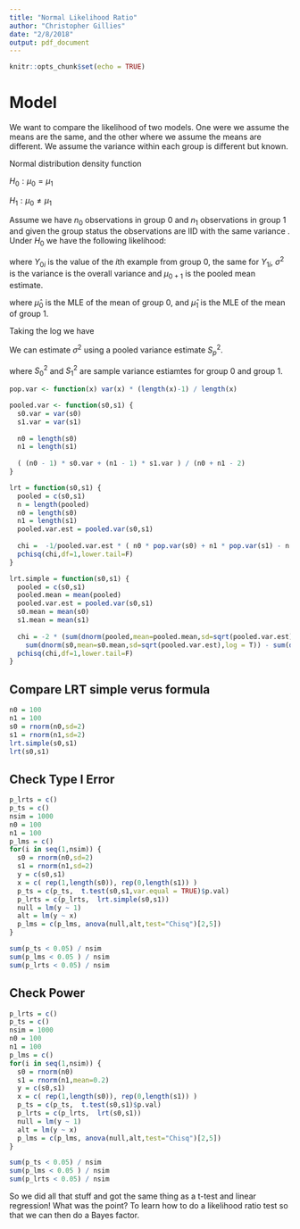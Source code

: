```yaml
---
title: "Normal Likelihood Ratio"
author: "Christopher Gillies"
date: "2/8/2018"
output: pdf_document
---
```


```r
knitr::opts_chunk$set(echo = TRUE)
```

# Model
We want to compare the likelihood of two models. One were we assume the means are the same, and the other where we assume the means are different. We  assume the variance within each group is different but known.

Normal distribution density function
\begin{equation}
f(x|\mu,\sigma^2) = \frac{1}{\sqrt{2 \pi \sigma^2}} \exp \left [ -\frac{(x-\mu)^2}{2\sigma^2} \right ]
\end{equation}

$H_0: \mu_0 = \mu_1$

$H_1: \mu_0 \ne \mu_1$



Assume we have $n_0$ observations in group 0 and $n_1$ observations in group 1 and given the group status the observations are IID with the same variance
.
Under $H_0$ we have the following likelihood:

\begin{equation}
L(Y|H_0) = \left ( \frac{1}{\sqrt{2 \pi \sigma^2}} \right )^{n_0}  \left ( \frac{1}{\sqrt{2 \pi \sigma^2}} \right )^{n_1} \exp \left [ -\sum_{i=0}^{n_0}\frac{(Y_{0i}- \hat \mu_{0+1})^2}{2 \sigma^2} \right ] \exp \left [ -\sum_{i=0}^{n_1}\frac{(Y_{1i}- \hat \mu_{0+1})^2}{2  \sigma^2} \right ]
\end{equation}

\begin{equation}
L(Y|H_0) = \left ( \frac{1}{\sqrt{2 \pi \sigma^2}} \right )^{n}  \exp \left [ -\sum_{i=0}^{n}\frac{(Y_{i}- \hat \mu_{0+1})^2}{2 \sigma^2} \right ]
\end{equation}

where $Y_{0i}$ is the value of the $i$th example from group 0, the same for $Y_{1i}$, $\sigma^2$ is the variance is the overall variance and  $\mu_{0+1}$ is the pooled mean estimate.

\begin{equation}
L(Y|H_1) = \left ( \frac{1}{\sqrt{2 \pi \sigma^2}} \right )^{n_0} \left ( \frac{1}{\sqrt{2 \pi  \sigma^2}} \right )^{n_1} \exp \left [ -\sum_{i=0}^{n_0}\frac{(Y_{0i}- \hat \mu_{0})^2}{2  \sigma^2} \right ] \exp \left [ -\sum_{i=0}^{n_1}\frac{(Y_{1i}- \hat \mu_{1})^2}{2 \sigma^2} \right ]
\end{equation}

\begin{equation}
L(Y|H_1) = \left ( \frac{1}{\sqrt{2 \pi \sigma^2}} \right )^{n} \exp \left [ -\sum_{i=0}^{n_0}\frac{(Y_{0i}- \hat \mu_{0})^2}{2  \sigma^2} \right ] \exp \left [ -\sum_{i=0}^{n_1}\frac{(Y_{1i}- \hat \mu_{1})^2}{2 \sigma^2} \right ]
\end{equation}

where $\hat \mu_{0}$ is the MLE of the mean of group 0, and $\hat \mu_{1}$ is the MLE of the mean of group 1.

\begin{equation}
\frac{ L(Y|H_0) }{L(Y|H_1)} = \frac {  \exp \left [  \frac{-1}{2\sigma^2} \sum_{i=0}^{n}(Y_{i}- \hat \mu_{0+1})^2 \right ] } { \exp \left [ \frac{-1}{2\sigma^2} \sum_{i=0}^{n_0}(Y_{0i}- \hat \mu_{0})^2 \right ] \exp \left [ \frac{-1}{2\sigma^2} \sum_{i=0}^{n_1}(Y_{1i}- \hat \mu_{1})^2 \right ] } = \frac{ \exp( \frac{-n \hat \sigma_{0+1}^2}{2\sigma^2} ) } {  \exp(\frac{-n_0 \hat \sigma_{0}^2 - n_1 \hat \sigma_{1}}{2\sigma^2})  }
\end{equation}


Taking the log we have
\begin{equation}
-2 \log \left ( \frac{ L(Y|H_0) }{L(Y|H_1)} \right ) = -2 \left ( \frac{n_0 \hat \sigma_{0}^2 + n_1 \hat \sigma_{1}}{2\sigma^2} - \frac{n \hat \sigma_{0+1}^2}{2\sigma^2} \right ) = \frac{-1}{\sigma^2} \left ( n_0 \hat \sigma_{0}^2 + n_1 \hat \sigma_{1} - n \hat \sigma_{0+1}^2 \right )
\end{equation}

We can estimate $\sigma^2$ using a pooled variance estimate $S_p^2$.


\begin{equation}
S_p^2=\frac{ (n_0 - 1) S_0^2 + (n_1 - 1) S_1^2} { n_0 + n_1 - 2}
\end{equation}

where $S_0^2$ and $S_1^2$ are sample variance estiamtes for group 0 and group 1.

\begin{equation}
-2 \log \left ( \frac{ L(Y|H_0) }{L(Y|H_1)} \right ) \sim \chi^2_1
\end{equation}


```r
pop.var <- function(x) var(x) * (length(x)-1) / length(x)

pooled.var <- function(s0,s1) {
  s0.var = var(s0)
  s1.var = var(s1)
  
  n0 = length(s0)
  n1 = length(s1)
  
  ( (n0 - 1) * s0.var + (n1 - 1) * s1.var ) / (n0 + n1 - 2)
}

lrt = function(s0,s1) {
  pooled = c(s0,s1)
  n = length(pooled)
  n0 = length(s0)
  n1 = length(s1)
  pooled.var.est = pooled.var(s0,s1)
  
  chi =  -1/pooled.var.est * ( n0 * pop.var(s0) + n1 * pop.var(s1) - n * pop.var(pooled)  )
  pchisq(chi,df=1,lower.tail=F)
}

lrt.simple = function(s0,s1) {
  pooled = c(s0,s1)
  pooled.mean = mean(pooled)
  pooled.var.est = pooled.var(s0,s1)
  s0.mean = mean(s0)
  s1.mean = mean(s1)
  
  chi = -2 * (sum(dnorm(pooled,mean=pooled.mean,sd=sqrt(pooled.var.est),log = T)) - 
    sum(dnorm(s0,mean=s0.mean,sd=sqrt(pooled.var.est),log = T)) - sum(dnorm(s1,mean=s1.mean,sd=sqrt(pooled.var.est),log = T)))
  pchisq(chi,df=1,lower.tail=F)
}

```

## Compare LRT simple verus formula
```r
n0 = 100
n1 = 100
s0 = rnorm(n0,sd=2)
s1 = rnorm(n1,sd=2)
lrt.simple(s0,s1)
lrt(s0,s1)

```


## Check Type I Error

```r

p_lrts = c()
p_ts = c()
nsim = 1000
n0 = 100
n1 = 100
p_lms = c()
for(i in seq(1,nsim)) {
  s0 = rnorm(n0,sd=2)
  s1 = rnorm(n1,sd=2)
  y = c(s0,s1)
  x = c( rep(1,length(s0)), rep(0,length(s1)) )
  p_ts = c(p_ts,  t.test(s0,s1,var.equal = TRUE)$p.val)
  p_lrts = c(p_lrts,  lrt.simple(s0,s1)) 
  null = lm(y ~ 1)
  alt = lm(y ~ x)
  p_lms = c(p_lms, anova(null,alt,test="Chisq")[2,5])
}

sum(p_ts < 0.05) / nsim
sum(p_lms < 0.05 ) / nsim
sum(p_lrts < 0.05) / nsim
```


## Check Power

```r

p_lrts = c()
p_ts = c()
nsim = 1000
n0 = 100
n1 = 100
p_lms = c()
for(i in seq(1,nsim)) {
  s0 = rnorm(n0)
  s1 = rnorm(n1,mean=0.2)
  y = c(s0,s1)
  x = c( rep(1,length(s0)), rep(0,length(s1)) )
  p_ts = c(p_ts,  t.test(s0,s1)$p.val)
  p_lrts = c(p_lrts,  lrt(s0,s1)) 
  null = lm(y ~ 1)
  alt = lm(y ~ x)
  p_lms = c(p_lms, anova(null,alt,test="Chisq")[2,5])
}

sum(p_ts < 0.05) / nsim
sum(p_lms < 0.05 ) / nsim
sum(p_lrts < 0.05) / nsim
```

So we did all that stuff and got the same thing as a t-test and linear regression! What was the point? To learn how to do a likelihood ratio test so that we can then do a Bayes factor.